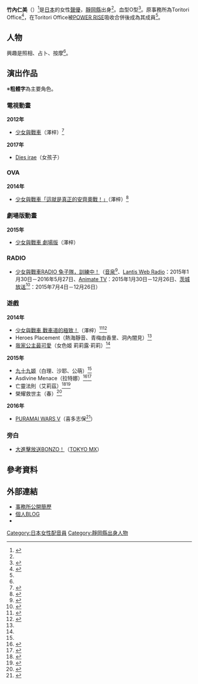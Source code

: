 {{配音員
|姓名 = 竹內仁美
|類型 = 
|圖片 = 
|圖片尺寸 = 
|圖片簡介 = 
|原名 = 
|外文名 = 竹内仁美
|外文 = 日文
|羅馬拼音 =
|英文名 = 
|暱稱 = 
|其他藝名 = 
|國籍 =
|民族 =
|籍貫 = 
|出生地= {{JPN}}[[靜岡縣|靜岡縣]]
|生年= 
|生月= 4
|生日= 27
|歿年= 
|歿月= 
|歿日= 
|逝世日期 = 
|逝世地點 = 
|職業 = 
|三圍 = 
|教育程度 = 
|宗教信仰 =
|配偶 = 
|兒女 = 
|父母 = 
|出身地 = 
|出道作 = 澤梓（[[少女與戰車|少女與戰車]]）
|代表作 = 
|活動時期 = 2012年－
|活躍年代 = 
|唱片公司 =
|所屬 = [[POWER_RISE|POWER RISE]]
|網站 = 
|相關團體 =
|module= {{Japanese|embed=yes|japanese=竹内 仁美|kana=たけうち ひとみ|romaji=Takeuchi Hitomi}}
}}
'''竹內仁美'''（{{bd||4月27日|catIdx=Takeuchi Hitomi}}）<ref name="profile">{{Cite web|url=http://www.power-rise.jp/takeuchi_hitomi.html|title=竹內仁美のプロフィール|publisher=POWER RISE|accessdate=2016-09-01|archive-url=https://web.archive.org/web/20150804122044/http://power-rise.jp/takeuchi_hitomi.html|archive-date=2015-08-04|dead-url=yes}}</ref>是[[日本|日本]]的女性[[聲優|聲優]]，[[靜岡縣|靜岡縣]]出身<ref name="profile"/>。血型O型<ref name="ameba_prof">{{Cite web |url=http://profile.ameba.jp/minaro-tty/ |title=竹内仁美のプロフィール |accessdate=2015-08-30 |date=2015-07-27 |work=竹内仁美の＼毎日はわわ！／ |publisher=[[Ameba|Ameba]] }}</ref>。原事務所為Toritori Office<ref>{{Cite web |url=http://ameblo.jp/minaro-tty/entry-12033848973.html |title=心機一轉！ |accessdate=2015-08-30 |date=2015-07-27 |work=竹内仁美の＼毎日はわわ！／ |publisher=Ameba |archive-date=2016-03-05 |archive-url=https://web.archive.org/web/20160305031941/http://ameblo.jp/minaro-tty/entry-12033848973.html |dead-url=no }}</ref>，在Toritori Office被[[POWER_RISE|POWER RISE]]吸收合併後成為其成員<ref name="profile"/>。

== 人物 ==
興趣是照相、占卜、按摩<ref name="ameba_prof"/>。

== 演出作品 ==
※'''粗體字'''為主要角色。
=== 電視動畫 ===
'''2012年'''
* [[少女與戰車|少女與戰車]]（澤梓）<ref>{{Cite web|work=GIRLS und PANZER|url=http://girls-und-panzer.jp/cast.html|title=CAST|accessdate=2014-07-08|archive-date=2012-05-20|archive-url=https://web.archive.org/web/20120520085224/http://girls-und-panzer.jp/cast.html|dead-url=no}}</ref>
'''2017年'''
* [[Dies_irae_-Also_sprach_Zarathustra-|Dies irae]]（女孩子）

=== OVA ===
'''2014年'''
* [[少女與戰車|少女與戰車「這就是真正的安齊奧戰！」]]（澤梓）<ref>{{Cite web|work=OVAガールズ&パンツァー　これが本当のアンツィオ戦です特設サイト|url=http://www.movic.jp/info/girls-und-panzer-ova/|title=CAST|accessdate=2014-07-08|archive-url=https://web.archive.org/web/20140714222843/http://www.movic.jp/info/girls-und-panzer-ova/|archive-date=2014-07-14|dead-url=yes}}</ref>

=== 劇場版動畫 ===
'''2015年'''
* [[少女與戰車|少女與戰車 劇場版]]（澤梓）

=== RADIO ===
* [[少女與戰車|少女與戰車RADIO 兔子隊，訓練中！]]（[[音泉|音泉]]<ref>{{Cite web|work=音泉|title=ガールズ＆パンツァーRADIO ウサギさんチーム、訓練中!|url=http://www.onsen.ag/program/usagi/|accessdate=2015-03-18|archive-date=2014-12-30|archive-url=https://web.archive.org/web/20141230220934/http://www.onsen.ag/program/usagi/|dead-url=no}}</ref>、[[Lantis_Web_Radio|Lantis Web Radio]]：2015年1月30日－2016年5月27日、[[Animate_TV|Animate TV]]：2015年1月30日－12月26日、[[茨城放送|茨城放送]]<ref>{{Cite web|work=マイナビニュース|url=http://news.mynavi.jp/news/2015/06/08/661/|title=『ガールズ＆パンツァー 劇場版』|accessdate=2015-06-08|archive-date=2016-03-05|archive-url=https://web.archive.org/web/20160305224958/http://news.mynavi.jp/news/2015/06/08/661/|dead-url=no}}</ref>：2015年7月4日－12月26日）

=== 遊戲 ===
'''2014年'''
* [[少女與戰車|少女與戰車 戰車道的極致！]]（澤梓）<ref>{{Cite web|work=ガールズ&パンツァー 戦車道、極めます! バンダイナムコゲームス公式サイト|url=http://garupan-game.bngames.net/ch01_e01.html|title=CHARACTER|accessdate=2014-05-16|archive-date=2017-05-18|archive-url=https://web.archive.org/web/20170518115157/http://garupan-game.bngames.net/ch01_e01.html|dead-url=no}}</ref><ref>{{Cite web|work=ガールズ&パンツァー 戦車道、極めます! バンダイナムコゲームス公式サイト|url=http://garupan-game.bngames.net/special04.html|title=澤梓役 竹内仁美さんにインタビュー！|accessdate=2014-10-14|archive-date=2016-05-04|archive-url=https://web.archive.org/web/20160504215149/http://garupan-game.bngames.net/special04.html|dead-url=no}}</ref>
* Heroes Placement（熱海靜音、青梅由香里、洞內闇見）<ref name="ameba_prof"/>
* [[我家公主最可愛|我家公主最可愛]]（女色姬 莉莉露·莉莉）<ref name="profile" />
'''2015年'''
* [[九十九姬|九十九姬]]（白理、沙耶、公萌）<ref name="ameba_prof"/>
* Asdivine Menace（拉特娜）<ref>{{Cite web|work=アスディバインメナス スマートフォン|url=http://www.kemco.jp/sp/games/asme/ja/character/c_01.html|title=キャラクター|accessdate=2015-07-21|archive-date=2019-07-12|archive-url=https://web.archive.org/web/20190712201247/https://www.kemco.jp/sp/games/asme/ja/character/c_01.html|dead-url=no}}</ref><ref>{{Cite web|publisher=電撃オンライン|url=http://dengekionline.com/elem/000/001/038/1038791/|title=『アスディバインメナス』主人公役・緑川光さんらのサイン色紙が当たるCP開催|accessdate=2015-04-15|archive-date=2019-10-21|archive-url=https://web.archive.org/web/20191021213637/https://dengekionline.com/elem/000/001/038/1038791/|dead-url=no}}</ref>
* 亡靈法則（艾莉茲）<ref>{{Cite web|work=レヴナントドグマ スマートフォン|url=http://www.kemco.jp/sp/games/redo/ja/c_05.html|title=キャラクター|accessdate=2015-07-21|archive-date=2016-11-04|archive-url=https://web.archive.org/web/20161104025050/http://www.kemco.jp/sp/games/redo/ja/c_05.html|dead-url=no}}</ref><ref>{{Cite web|work=Social Game Info|url=http://gamebiz.jp/?p=145298|title=KEMCO、『レヴナントドグマ』iOS版の事前登録を実施中…CVに阿部敦氏、氷青さん、竹内仁美さんらが参加|accessdate=2015-06-16|archive-date=2016-03-04|archive-url=https://web.archive.org/web/20160304215540/http://gamebiz.jp/?p=145298|dead-url=no}}</ref>
* 榮耀救世主（春）<ref>{{Cite web|work=Boom App Games|url=http://game.boom-app.com/entry/glorious-sabre20150713|title=KEMCO最新作！骨太本格RPG『グロリアスセイバー』のAndroid版事前登録受け付けがスタート！|accessdate=2015-07-13|archive-date=2016-03-06|archive-url=https://web.archive.org/web/20160306075914/http://game.boom-app.com/entry/glorious-sabre20150713|dead-url=no}}</ref>
'''2016年'''
* [[PURAMAI_WARS|PURAMAI WARS V]]（喜多志保<ref>{{Cite web|publisher=ENTERGRAM|work=PS Vita「プラマイウォーズV」公式サイト|url=http://www.entergram.co.jp/puramaiwars/|title=Character|accessdate=2016-06-01|archive-date=2016-05-29|archive-url=https://web.archive.org/web/20160529065446/http://www.entergram.co.jp/puramaiwars/|dead-url=no}}</ref>）

=== 旁白 ===
* [[大進擊放送BONZO！|大進擊放送BONZO！]]（[[東京都會電視台|TOKYO MX]]）

== 參考資料 ==
{{Reflist|2}}

== 外部連結 ==
* [https://web.archive.org/web/20160831141703/http://power-rise.jp/takeuchi_hitomi.html 事務所公開簡歷]{{ja icon}}
* [http://ameblo.jp/minaro-tty/ 個人BLOG] {{Wayback|url=http://ameblo.jp/minaro-tty/ |date=20201101022716 }}{{ja icon}}
* {{Twitter|wanwanpag}}{{ja icon}}

{{DEFAULTSORT:Takeuchii Hitomi}}
[[Category:日本女性配音員|Category:日本女性配音員]]
[[Category:靜岡縣出身人物|Category:靜岡縣出身人物]]